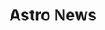 ---
title: "Astro News"
description: "Welcome to the Astro News, a newsletter about Astro."
blocks:
  - name: "HEADER"
    title: "Welcome to the Astro News"
---